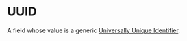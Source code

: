 # UUID

A field whose value is a generic
[Universally Unique Identifier](https://en.wikipedia.org/wiki/Universally_unique_identifier).
